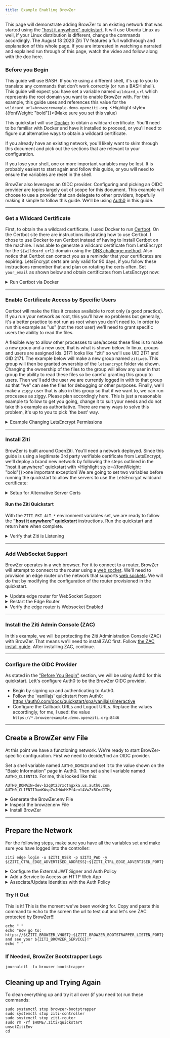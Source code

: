 ```yaml
---
title: Example Enabling BrowZer 
---
```


This page will demonstrate adding BrowZer to an existing network that was started using the
["host it anywhere" quickstart](/learn/quickstarts/network/hosted). It will use Ubuntu Linux as well, if
your Linux distribution is different, change the commands accordingly. The August 18 2023 Ziti TV features a full 
walkthrough and explanation of this whole page. If you are interested in watching a narrated and explained run
through of this page, watch the video and follow along with the doc here.

<ReactPlayer playing={false} controls url='https://youtu.be/ZPkOQbVEnW0?t=816' />

### Before you Begin

This guide will use BASH. If you're using a different shell, it's up to you to translate any commands that don't work
correctly (or run a BASH shell). This guide will expect you have set a variable named `wildcard_url` which represents
the root domain you want to enable BrowZer with. For this example, this guide uses and references this value 
for the `wildcard_url=browzerexample.demo.openziti.org`. <Highlight style={{fontWeight: "bold"}}>(Make sure you set 
this value)</Highlight>

This quickstart will use [Docker](https://www.docker.com/) to obtain a wildcard certificate. You'll need to be
familiar with Docker and have it installed to proceed, or you'll need to figure out alternative ways to obtain
a wildcard certificate.

If you already have an existing network, you'll likely want to skim through this document and pick out the
sections that are relevant to your configuration.

If you lose your shell, one or more important variables may be lost. It is probably easiest to start again and follow
this guide, or you will need to ensure the variables are reset in the shell.

BrowZer also leverages an OIDC provider. Configuring and picking an OIDC provider are topics largely out of scope
for this document. This example will choose to use a provider that can delegate to other providers, hopefully making
it simple to follow this guide. We'll be using [Auth0](https://auth0.com) in this guide. 

---

### Get a Wildcard Certificate

First, to obtain the a wildcard certificate, I used Docker to run [Certbot](https://certbot.eff.org/). 
On the Certbot site there are instructions illustrating how to use Certbot. I chose to use Docker to run Certbot
instead of having to install Certbot on the machine. I was able to generate a wildcard certificate from LetsEncrypt for the
`${wildcard_url}` domain using the [DNS challenge method](https://letsencrypt.org/docs/challenge-types/#dns-01-challenge).  Also notice that Certbot can contact you as a 
reminder that your certificates are expiring. LetsEncrypt certs are only valid for 90 days, if you follow these
instructions remember that and plan on rotating the certs often. Set `your_email` as shown below and obtain
certificates from LetsEncrypt now:

<Details>
<summary>Run Certbot via Docker</summary>

```
your_email="your.email@someserver.com"
sudo docker run -it --rm --name certbot \
  -v "/etc/letsencrypt:/etc/letsencrypt" \
  -v "/var/lib/letsencrypt:/var/lib/letsencrypt" \
  certbot/certbot certonly -d "*.${wildcard_url}" \
                  --manual \
                  --preferred-challenges dns \
                  --email "${your_email}" \
                  --agree-tos
```

</Details>

---

### Enable Certificate Access by Specific Users

Certbot will make the files it creates available to root only (a good practice). If you run your network as root, this
you'll have no problems but generally, it's a better practice to not run as root when you don't need to. In order to run
this example as "us" (not the root user) we'll need to grant specific users the ability to read the files.  

A flexible way to allow other processes to use/access these files is to make a new group and a new user, that is what
is shown below. In linux, groups and users are assigned ids. 2171 looks like "ziti" so we'll use UID 2171 and GID 2171.
The example below will make a new group named `zitiweb`. This group will then be granted ownership of the `letsencrypt`
folder via chown. Changing the ownership of the files to the group will allow any user in that group the ability to read
these files so be careful granting this group to users. Then we'll add the user we are currently logged in with to that 
group so that "we" can see the files for debugging or other purposes. Finally, we'll make a `ziggy` user that is also in
this group so that if we want to, we can run processes as ziggy. Please plan accordingly here. This is just a reasonable 
example to follow to get you going, change it to suit your needs and do not take this example as authoritative. There
are many ways to solve this problem, it's up to you to pick 'the best' way.

<Details>
<summary>Example Changing LetsEncrypt Permissions</summary>

```text
sudo groupadd -g 2171 zitiweb
sudo useradd -u 2171 -M ziggy
sudo usermod -aG zitiweb ziggy
sudo usermod -aG zitiweb $USER
sudo chown -R root:zitiweb /etc/letsencrypt/
sudo chmod -R g+rX /etc/letsencrypt/
```

You will want to enable the new group permissions in the current shell. Log out of your current session and log back
in again. Doing so will enable the new group permission in your shell. After, set the `wildcard_url` variable again.
Once set, verify you can access to the certificates:
```text
ls -l /etc/letsencrypt/live/${wildcard_url}/
```
You should see something similar to:
```text
total 8
-rw-r--r-- 1 root zitiweb 692 Aug 17 21:12 README
lrwxrwxrwx 1 root zitiweb  56 Aug 17 21:12 cert.pem -> ../../archive/browzerexample.demo.openziti.org/cert1.pem
lrwxrwxrwx 1 root zitiweb  57 Aug 17 21:12 chain.pem -> ../../archive/browzerexample.demo.openziti.org/chain1.pem
lrwxrwxrwx 1 root zitiweb  61 Aug 17 21:12 fullchain.pem -> ../../archive/browzerexample.demo.openziti.org/fullchain1.pem
lrwxrwxrwx 1 root zitiweb  59 Aug 17 21:12 privkey.pem -> ../../archive/browzerexample.demo.openziti.org/privkey1.pem
```
</Details>

---

### Install Ziti

BrowZer is built around OpenZiti. You'll need a network deployed. Since this guide is using
a legitimate 3rd party verifiable certificate from LetsEncrypt, we'll deploy a brand new network by 
following the steps outlined in the ["host it anywhere"](/learn/quickstarts/network/hosted)
quickstart with <Highlight style={{fontWeight: "bold"}}>one important exception</Highlight>! 
We are going to set two variables before running the quickstart to allow the servers to use the LetsEncrypt
wildcard certificate:

<Details>
<summary>Setup for Alternative Server Certs</summary>

Since we have just obtained some LetsEncrypt certificates, we'll enable OpenZiti with
Alternative Server Certs __immediately__! To do that we'll set two new variables
introduced with v0.29.0. Notice that the `${wildcard_url}` variable needs to be set if it's not already set:

```text
export ZITI_PKI_ALT_SERVER_CERT="/etc/letsencrypt/live/${wildcard_url}/fullchain.pem"
export ZITI_PKI_ALT_SERVER_KEY="/etc/letsencrypt/live/${wildcard_url}/privkey.pem"
```
</Details>

#### Run the Ziti Quickstart

With the `ZITI_PKI_ALT_*` environment variables set, we are ready to follow the 
__["host it anywhere" quickstart](/learn/quickstarts/network/hosted)__ instructions.  Run the quickstart
and return here when complete.

<Details>
<summary>Verify that Ziti is Listening</summary>

After completing the quickstart, you should be able to access the controller at both the alternate server cert url.
Notice there's no need for 'insecure' (-sk) curl mode for the`${wildcard_url}` URL:

```text
curl https://ctrl.${wildcard_url}:${ZITI_CTRL_EDGE_ADVERTISED_PORT}
```
and we should be able to curl to the non-alternative server url. Note for this we need to use `-sk` since this will
be the self-signed PKI endpoint:
```text
curl -sk https://${ZITI_CTRL_EDGE_ADVERTISED_ADDRESS}:${ZITI_CTRL_EDGE_ADVERTISED_PORT}
```
</Details>

---

### Add WebSocket Support

BrowZer operates in a web browser. For it to connect to a router, BrowZer will attempt to connect to the router
using a [web socket](https://en.wikipedia.org/wiki/WebSocket). We'll need to provision an edge router on the network that supports 
[web sockets](https://en.wikipedia.org/wiki/WebSocket). We will do that by modifying the configuration of the router provisioned in the quickstart.

<Details>
<summary>Update edge router for WebSocket Support</summary>

After completing the quickstart, you will have an edge router configuration file in the user's home directory.
Use your favorite editor, such as [`vim`](https://en.wikipedia.org/wiki/Vim_(text_editor)) to edit the file:

```text
vi $ZITI_HOME/${ZITI_NETWORK}-edge-router.yaml
```

Locate the "binding" section, and add a section that looks like this. Make sure to change the `address` and `advertise`
fields accordingly to fit your `${wildcard_url}` value:
```text
  - binding: edge
    address: wss:0.0.0.0:8447
    options:
      advertise: ws.browzerexample.demo.openziti.org:8447
      connectTimeoutMs: 5000
      getSessionTimeout: 60
```

</Details>

<Details>
<summary>Restart the Edge Router</summary>

After updating the router's configuration file you'll need to restart the router:
```text
sudo systemctl restart ziti-router
```
</Details>

<Details>
<summary>Verify the edge router is Websocket Enabled</summary>

After the router restarts you'll be able to verify the router is properly configured. The following curl statement
should succeed and return a 404 message similar to the one shown below. Note port 8447 is used, if you change this
port you will obviously need to change the port number to the one you chose:

```text
curl https://ws.${wildcard_url}:8447
```

</Details>

---

### Install the Ziti Admin Console (ZAC)

In this example, we will be protecting the Ziti Administration Console (ZAC) with BrowZer. That means we'll need to
install ZAC first. Follow [the ZAC install guide](/learn/quickstarts/zac/index).
After installing ZAC, continue.

---

### Configure the OIDC Provider

As stated in the ["Before You Begin"](#before-you-begin) section, we will be using Auth0 for this quickstart. Lett's
configure Auth0 to be the BrowZer OIDC provider.

* Begin by signing up and authenticating to Auth0.
* Follow the 'vanillajs' quickstart from Auth0: https://auth0.com/docs/quickstart/spa/vanillajs/interactive
* Configure the Callback URLs and Logout URLs. Replace the values accordingly, for me, I used:
  the value `https://*.browzerexample.demo.openziti.org:8446`

---

## Create a BrowZer env File

At this point we have a functioning network. We're ready to start BrowZer-specific configuration.
First we need to decide/find an OIDC provider.  

Set a shell variable named `AUTH0_DOMAIN` and set it to the value shown on the "Basic Information" page in Auth0. Then
set a shell variable named `AUTHO_CLIENTID`. For me, this looked like this:

```text
AUTH0_DOMAIN=dev-b2q0t23rxctngxka.us.auth0.com
AUTH0_CLIENTID=mKWvp7xJHWxHKPf4eol4VwZxRCmdJIMy
```

<Details>
<summary>Generate the BrowZer.env File</summary>

:::caution Warning
Make sure all variables listed below are set in your shell before running
:::

Now copy and paste this command to generate the browzer.env file.

```text
export NODE_ENV=production
export ZITI_BROWZER_BOOTSTRAPPER_LOGLEVEL=debug
export ZITI_BROWZER_BOOTSTRAPPER_HOST=browzer.${wildcard_url}
export ZITI_BROWZER_RUNTIME_LOGLEVEL=debug
export ZITI_BROWZER_RUNTIME_HOTKEY=alt+F12
export ZITI_CONTROLLER_HOST=ctrl.${wildcard_url}
export ZITI_CONTROLLER_PORT=${ZITI_CTRL_EDGE_ADVERTISED_PORT}
export ZITI_BROWZER_BOOTSTRAPPER_SCHEME=https
export ZITI_BROWZER_BOOTSTRAPPER_CERTIFICATE_PATH=/etc/letsencrypt/live/${wildcard_url}/fullchain.pem
export ZITI_BROWZER_BOOTSTRAPPER_KEY_PATH=/etc/letsencrypt/live/${wildcard_url}/privkey.pem
export ZITI_BROWZER_BOOTSTRAPPER_LISTEN_PORT=8446
export ZITI_BROWZER_SERVICE=brozac
export ZITI_BROWZER_VHOST=${ZITI_BROWZER_SERVICE}.${wildcard_url}
export ZITI_BROWZER_OIDC_URL=https://${AUTH0_DOMAIN}
export ZITI_BROWZER_CLIENT_ID=${AUTH0_CLIENTID}

export ZITI_BROWZER_BOOTSTRAPPER_TARGETS="$(cat <<HERE
  {
    "targetArray": [
      {
        "vhost": "${ZITI_BROWZER_VHOST}",
        "service": "${ZITI_BROWZER_SERVICE}",
        "path": "/",
        "scheme": "http",
        "idp_issuer_base_url": "${ZITI_BROWZER_OIDC_URL}",
        "idp_client_id": "${ZITI_BROWZER_CLIENT_ID}"
      }
    ]
  }
HERE
)"

cat > $ZITI_HOME/browzer.env << HERE
ZITI_BROWZER_BOOTSTRAPPER_HOST="${ZITI_BROWZER_BOOTSTRAPPER_HOST}"
ZITI_BROWZER_BOOTSTRAPPER_LOGLEVEL="${ZITI_BROWZER_BOOTSTRAPPER_LOGLEVEL}"
ZITI_BROWZER_RUNTIME_LOGLEVEL="${ZITI_BROWZER_RUNTIME_LOGLEVEL}"
ZITI_BROWZER_RUNTIME_HOTKEY="${ZITI_BROWZER_RUNTIME_HOTKEY}"
ZITI_CONTROLLER_HOST="${ZITI_CONTROLLER_HOST}"
ZITI_CONTROLLER_PORT="${ZITI_CONTROLLER_PORT}"
ZITI_BROWZER_BOOTSTRAPPER_SCHEME="${ZITI_BROWZER_BOOTSTRAPPER_SCHEME}"
ZITI_BROWZER_BOOTSTRAPPER_CERTIFICATE_PATH="${ZITI_BROWZER_BOOTSTRAPPER_CERTIFICATE_PATH}"
ZITI_BROWZER_BOOTSTRAPPER_KEY_PATH="${ZITI_BROWZER_BOOTSTRAPPER_KEY_PATH}"
ZITI_BROWZER_BOOTSTRAPPER_LISTEN_PORT="${ZITI_BROWZER_BOOTSTRAPPER_LISTEN_PORT}"
ZITI_BROWZER_BOOTSTRAPPER_TARGETS='${ZITI_BROWZER_BOOTSTRAPPER_TARGETS}'
NODE_EXTRA_CA_CERTS=node_modules/node_extra_ca_certs_mozilla_bundle/ca_bundle/ca_intermediate_root_bundle.pem
HERE
echo browzer env file written to: $ZITI_HOME/browzer.env
```

</Details>

<Details>
<summary>Inspect the browzer.env File</summary>

You should see something like:
```text
browzer env file written to: /home/ubuntu/.ziti/quickstart/ip-172-31-47-200/browzer.env
```

Open this file up and visually inspect it to verify the file seems to be full, complete and not missing anything
obvious. If you had verified all the variables used in the previous command were set, this file will be correctly
created.

</Details>

<Details>
<summary>Install BrowZer</summary>

BrowZer is ready to be installed. The [main BrowZer page](/learn/quickstarts/browzer/index) has two sections showing you how to
install BrowZer either by [cloning from GitHub](/learn/quickstarts/browzer/index#cloning-from-github)
or by [Running via Docker](/learn/quickstarts/browzer/index#running-via-docker). I have
used the "clone" approach to run my BrowZer (and ZAC).

Follow one of those methods and ensure BrowZer is up and running.

```text
browzer env file written to: /home/ubuntu/.ziti/quickstart/ip-172-31-47-200/browzer.env
```

Open this file up and visually inspect it to verify the file seems to be full, complete and not missing anything
obvious. If you had verified all the variables used in the previous command were set, this file will be correctly
created.

</Details>

---

## Prepare the Network

For the following steps, make sure you have all the variables set and make sure you have logged into the controller:
```text
ziti edge login -u $ZITI_USER -p $ZITI_PWD -y ${ZITI_CTRL_EDGE_ADVERTISED_ADDRESS}:${ZITI_CTRL_EDGE_ADVERTISED_PORT}
```

<Details>
<summary>Configure the External JWT Signer and Auth Policy</summary>

```text
echo "configuring OpenZiti for BrowZer..."
ziti_object_prefix=browzer-auth0
issuer=$(curl -s ${ZITI_BROWZER_OIDC_URL}/.well-known/openid-configuration | jq -r .issuer)
jwks=$(curl -s ${ZITI_BROWZER_OIDC_URL}/.well-known/openid-configuration | jq -r .jwks_uri)

echo "OIDC issuer   : $issuer"
echo "OIDC jwks url : $jwks"

ext_jwt_signer=$(ziti edge create ext-jwt-signer "${ziti_object_prefix}-ext-jwt-signer" "${issuer}" --jwks-endpoint "${jwks}" --audience "${ZITI_BROWZER_CLIENT_ID}" --claims-property email)
echo "ext jwt signer id: $ext_jwt_signer"

auth_policy=$(ziti edge create auth-policy "${ziti_object_prefix}-auth-policy" --primary-ext-jwt-allowed --primary-ext-jwt-allowed-signers ${ext_jwt_signer})
echo "auth policy id: $auth_policy"
```

After running the commands listed above, you should see output that confirms an `ext-jwt-signer` and `auth-policy` were
created successfully. It should look similar to what is shown below. Ensure the id's for the signer and auth policy
have some value and are not blank:
```text
configuring OpenZiti for BrowZer...
OIDC issuer   : https://dev-b2q0t23rxctngxka.us.auth0.com/
OIDC jwks url : https://dev-b2q0t23rxctngxka.us.auth0.com/.well-known/jwks.json
ext jwt signer id: 23sRIAoaPqh9RDoFO8iwGZ
auth policy id: 6EbCIB8ke40SI8eQxc3O0X
```

</Details>

<Details>
<summary>Add a Service to Access an HTTP Web App</summary>

To enable access to the ZAC using BrowZer we need to make a service. Things to notice here are that we are using the
HTTP port (the BrowZer Bootstrapper will provide HTTPS) and we're using the default port of 1408. Ensure the variables
referenced are all set accordingly and then copy/paste these commands:

```text
intercept_address="${ZITI_BROWZER_SERVICE}.ziti"
intercept_port=80
offload_address=127.0.0.1
offload_port=1408

function createService {
ziti edge create config ${ZITI_BROWZER_SERVICE}.host.config host.v1 '{"protocol":"tcp", "address":"'"${offload_address}"'", "port":'${offload_port}'}'
ziti edge create config ${ZITI_BROWZER_SERVICE}.int.config  intercept.v1 '{"protocols":["tcp"],"addresses":["'"${intercept_address}"'"], "portRanges":[{"low":'${intercept_port}', "high":'${intercept_port}'}]}'
ziti edge create service "${ZITI_BROWZER_SERVICE}" --configs "${ZITI_BROWZER_SERVICE}.host.config","${ZITI_BROWZER_SERVICE}.int.config"
ziti edge create service-policy "${ZITI_BROWZER_SERVICE}.bind" Bind --service-roles "@${ZITI_BROWZER_SERVICE}" --identity-roles "#${ZITI_BROWZER_SERVICE}.binders"
ziti edge create service-policy "${ZITI_BROWZER_SERVICE}.dial" Dial --service-roles "@${ZITI_BROWZER_SERVICE}" --identity-roles "#${ZITI_BROWZER_SERVICE}.dialers"
}

function deleteService {
ziti edge delete config  where 'name contains "'"${ZITI_BROWZER_SERVICE}"'."'
ziti edge delete service where 'name = "'"${ZITI_BROWZER_SERVICE}"'"'
ziti edge delete sp      where 'name contains "'"${ZITI_BROWZER_SERVICE}"'."'
}

createService

```

Verify the commands all succeed (no errors shown) and the output looks similar to this after running:
```text
New config brozac.host.config created with id: 5i85SF4pnehz1LEjJNvCtH
New config brozac.int.config created with id: 2p8xuev7Vb9NzuZoEGi4tq
New service brozac created with id: 5Ry0BOMr6VJGQjF51LdDxv
New service policy brozac.bind created with id: 8EoBqEhKeIKQLQxY5zr3Z
New service policy brozac.dial created with id: 1TUzPYdN3GpGdA4k9Uauv3
```

</Details>

<Details>
<summary>Associate/Update Identities with the Auth Policy</summary>

Now we need to associate the claims presented by the OIDC provider with one or more identities inside the
network. Since we have decided to use Auth0, in the previous step we were able to create an `ext-jwt-signer` and 
reference the claim named `email`. Since we chose Auth0, I know that it will provide this particular claim to OpenZiti
after the user logs into the OIDC provider. If your OIDC provider doesn't provide `email`, you'll have to 
learn/explore/understand how the OIDC provider you're using works. It's out of scope of this document to provide
that sort of insight. Set a variable named `ZITI_BROWZER_IDENTITIES` and assign it an email address you plan to use:

```text
ZITI_BROWZER_IDENTITIES="clint.dovholuk@company.name"
```

After create a __space__ delimited list (one value/email is fine too), copy and paste the following command:

```text
echo "creating users specified by ZITI_BROWZER_IDENTITIES: ${ZITI_BROWZER_IDENTITIES}"
for id in ${ZITI_BROWZER_IDENTITIES}; do
ziti edge create identity user "${id}" --auth-policy ${auth_policy} --external-id "${id}" -a "${ZITI_BROWZER_SERVICE}.dialers"
done

#ziti edge update identity "${id}" -a $(ziti edge list identities 'name="'${id}'"' -j | jq -r '.data[].roleAttributes | map(. // "") | @csv'),"${ZITI_BROWZER_SERVICE}.dialers"
ziti edge update identity "${ZITI_ROUTER_NAME}" -a "${ZITI_BROWZER_SERVICE}.binders"
```

After you run that command you should see output looking similar to this:
```text
creating users specified by ZITI_BROWZER_IDENTITIES: clint.dovholuk@company.name
New identity clint.dovholuk@company.name created with id: hmnQByTn3
```

</Details>

### Try It Out

This is it! This is the moment we've been working for.  Copy and paste this command to echo to the screen the url to 
test out and let's see ZAC protected by BrowZer!!!

```text
echo " "
echo "now go to: https://${ZITI_BROWZER_VHOST}:${ZITI_BROWZER_BOOTSTRAPPER_LISTEN_PORT} and see your ${ZITI_BROWZER_SERVICE}!"
echo " "
```

### If Needed, BrowZer Bootstrapper Logs

```text
journalctl -fu browzer-bootstrapper
```


## Cleaning up and Trying Again

To clean everything up and try it all over (if you need to) run these commands:
```text
sudo systemctl stop browzer-bootstrapper
sudo systemctl stop ziti-controller 
sudo systemctl stop ziti-router
sudo rm -rf $HOME/.ziti/quickstart
unsetZitiEnv
cd 
```

